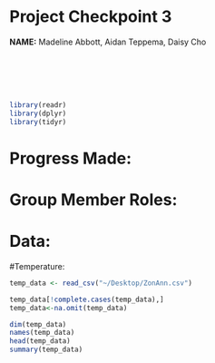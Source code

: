 # Project Checkpoint 3

**NAME:**  Madeline Abbott, Aidan Teppema, Daisy Cho

\
\
\
\




```r
library(readr)
library(dplyr)
library(tidyr)
```

# Progress Made:




# Group Member Roles:



# Data:


#Temperature:
```r
temp_data <- read_csv("~/Desktop/ZonAnn.csv")

temp_data[!complete.cases(temp_data),]
temp_data<-na.omit(temp_data)

dim(temp_data)
names(temp_data)
head(temp_data)
summary(temp_data)
```
